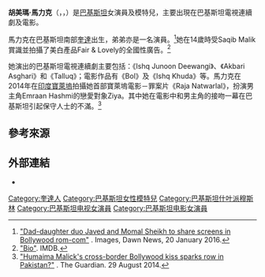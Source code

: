 {{艺人
| 姓名     = 胡美瑪·馬力克
| 類型     = 女演員
| 圖片     = Humaima Malick in Sydney, Australia (26 Nov 2012).jpg
| 圖片尺寸 = 
| 綽號     = 
| 國籍     = {{PAK}}
| birthname = Umaima Malik
| 出生日期 = {{birth date and age|1987|11|18}}<ref>[https://twitter.com/HumaimaMalick/status/799723041706033152]. Twitter.</ref>
| 出生地點 = {{PAK}}[[奎達|奎達]]
| 職業     = [[演員|演員]]、[[模特兒|模特兒]]
| 語言     = 
| 教育程度 = 
| 宗教信仰 = [[伊斯蘭教|伊斯蘭教]]
| 配偶     = 
| 兒女     = 
| 父母     = 
| 亲属     = 
| 出道作   = 
| 出道日期 = 
| 代表作   =  
| 活躍年代 = 
| 網站     = 
| IMDb     = 3892419
| 現任成員 = 
| 過往成員 = 
}}

'''胡美瑪·馬力克'''（{{lang-ur|'''حمائمہ ملک‎'''}}，{{lang-en|'''Humaima Malick'''}}，{{bd|1987年|11月18日|catIdx=M}}）是[[巴基斯坦|巴基斯坦]]女演員及模特兒，主要出現在巴基斯坦電視連續劇及電影。

馬力克在巴基斯坦南部[[奎達|奎達]]出生，弟弟{{link-en|費羅玆·汗|Feroze Khan}}亦是一名演員。<ref>[http://images.dawn.com/news/1174686 "Dad-daughter duo Javed and Momal Sheikh to share screens in Bollywood rom-com"] {{Wayback|url=http://images.dawn.com/news/1174686 |date=20200202125635 }}. Images, Dawn News, 20 January 2016.</ref>她在14歲時受Saqib Malik賞識並拍攝了美白產品Fair & Lovely的全國性廣告。<ref>[http://www.imdb.com/name/nm3892419/bio?ref_=nm_ov_bio_sm "Bio"]. IMDB.</ref>

她演出的巴基斯坦電視連續劇主要包括：《Ishq Junoon Deewangi》、《Akbari Asghari》和《Talluq》；電影作品有《Bol》及《Ishq Khuda》等。馬力克在2014年在[[印度|印度]][[寶萊塢|寶萊塢]]拍攝她首部寶萊塢電影－罪案片《Raja Natwarlal》，扮演男主角Emraan Hashmi的戀愛對象Ziya。其中她在電影中和男主角的接吻一幕在巴基斯坦引起保守人士的不滿。<ref>[https://www.theguardian.com/world/2014/aug/29/humaima-malick-bollywood-kiss-row-pakistan-india-emraan-hashmi "Humaima Malick's cross-border Bollywood kiss sparks row in Pakistan?"] {{Wayback|url=https://www.theguardian.com/world/2014/aug/29/humaima-malick-bollywood-kiss-row-pakistan-india-emraan-hashmi |date=20201112030306 }}. The Guardian. 29 August 2014.</ref>

== 參考來源 ==
<references/> 

== 外部連結 ==
* {{imdb name|id=3892419}}

{{DEFAULTSORT: Malick, Humaima}}
[[Category:奎達人|Category:奎達人]]
[[Category:巴基斯坦女性模特兒|Category:巴基斯坦女性模特兒]]
[[Category:巴基斯坦什叶派穆斯林|Category:巴基斯坦什叶派穆斯林]]
[[Category:巴基斯坦电视女演員|Category:巴基斯坦电视女演員]]
[[Category:巴基斯坦电影女演員|Category:巴基斯坦电影女演員]]